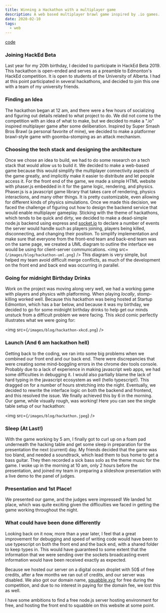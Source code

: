 ```yaml
---
title: Winning a Hackathon with a multiplayer game
description: A web based multiplayer brawl game inspired by .io games. [HackEd Beta 2019 1st Place]
date: 2020-02-10
tags:
  - web
---
```

[code](https://github.com/KonradStanski/squabble.xyz)
### Joining HackEd Beta

Last year for my 20th birthday, I decided to participate in HackEd Beta 2019. This hackathon is open-ended and serves as
a preamble to Edmonton's HackEd competition. It is open to students of the University of Alberta. I had at this point
participated in several hackathons, and decided to join this one with a team of my university friends.
### Finding an Idea
The hackathon began at 12 am, and there were a few hours of socializing and figuring out details related to what project
to do. We did not come to the competition with an idea of what to make, but we decided to make a ".io" inspired
multiplayer game after some deliberation. Inspired by Super Smash Bros Brawl (a personal favorite of mine), we decided
to make a platformer brawl-style game with goomba-stomping as an attack mechanism.

### Choosing the tech stack and designing the architecture
Once we chose an idea to build, we had to do some research on a tech stack that would allow us to build it. We decided
to make a web-based game because this would simplify the multiplayer connectivity aspects of the game greatly, and
implicitly make it easier to distribute and let people access it. For the front end of the game, we made a simple HTML
website with phaser.js embedded in it for the game logic, rendering, and physics. Phaser.js is a javascript game library
that takes care of rendering, physics interactions, and many other things. It is pretty customizable, even allowing for
different kinds of physics simulations. Once we made this decision, we faced the challenge of figuring out how to design
the backend service that would enable multiplayer gameplay. Sticking with the theme of hackathons, which tends to be
quick and dirty, we decided to make a dead-simple node.js backend using express and [socket.io](http://socket.io) to
declare a number of events the server would handle such as players joining, players being killed, disconnecting, and
changing their position. To simplify implementation and make sure that everyone from the front-end team and back-end
team was on the same page, we created a UML diagram to outline the interface we would be using for client-server
communications.
<img src={`/images/blog/hackathon-uml.png`} />
This diagram is very simple, but helped my team avoid difficult merge conflicts, as much of the development on the front
end and back end was occurring in parallel.

### Going for midnight Birthday Drinks
Work on the project was moving along very well, we had a working game with players and physics with platforming. When
playing _locally_, stomp-killing worked well. Because this hackathon was being hosted at Startup Edmonton, which has a
bar below, and because it was my birthday, we decided to go for some midnight birthday drinks to help get our minds
unstuck from a difficult problem we were facing. This xkcd comic perfectly illustrates what we were going for:

<img src={`/images/blog/hackathon-xkcd.png`} />
### Launch (And 6 am hackathon hell)
Getting back to the coding, we ran into some big problems when we combined our front end and our back end. There were
discrepancies that were creating some mind-boggling errors in the chrome dev tools console. Probably due to a lack of
experience in making javascript web apps, we had some difficulties in debugging it. I would also partially blame the
lack of hard typing in the javascript ecosystem as well (hello typescript!). This dragged on for a number of hours
stretching into the night. Eventually, we decided to rewrite the interface logic on both the backend and frontend, and
this resolved the issue. We finally achieved this by 6 in the morning. Our game, while visually rough, was working! Here
you can see the single table setup of our hackathon:

<img src={`/images/blog/hackathon.jpeg`} />
### Sleep (At Last!)
With the game working by 5 am, I finally got to curl up on a foam pad underneath the hacking table and get some sleep in
preparation for the presentation the next (current) day. My friends decided that the game was too bland, and needed a
soundtrack, which lead them to bus home to get a bass guitar. They then recorded a sick bass solo as the theme music for
the game. I woke up in the morning at 10 am, only 2 hours before the presentation, and joined my team in preparing a
slideshow presentation with a live demo to the panel of judges.

### Presentation and 1st Place!
We presented our game, and the judges were impressed! We landed 1st place, which was quite exciting given the
difficulties we faced in getting the game working throughout the night.

### What could have been done differently
Looking back on it now, more than a year later, I feel that a great improvement for debugging and speed of writing code
would have been to use typescript on both the front end and the back end, with a shared folder to keep types in. This
would have guaranteed to some extent that the information that we were sending over the sockets broadcasting event
information would have been received exactly as expected.

Because we hosted our server on a digital ocean droplet with 50$ of free credits, after a few months we ran out of
credits, and our server was disabled. We also got our domain name, [squabble.xyz](http://squabble.xyz) for free during
the competition, and due to no interest in paying for the domain fee, we lost this as well.

I have some ambitions to find a free node.js server hosting environment for free, and hosting the front end to squabble
on this website at some point.
